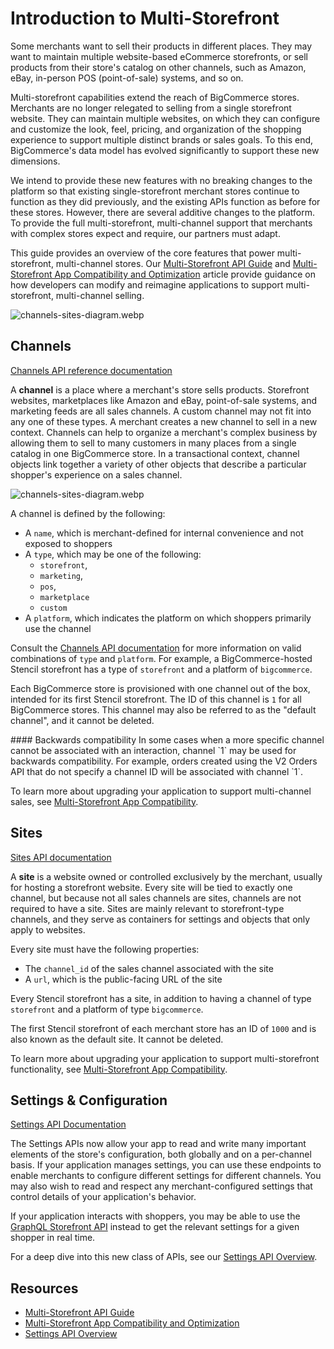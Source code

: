 # Introduction to Multi-Storefront

Some merchants want to sell their products in different places. They may want to maintain multiple website-based eCommerce storefronts, or sell products from their store's catalog on other channels, such as Amazon, eBay, in-person POS (point-of-sale) systems, and so on.

Multi-storefront capabilities extend the reach of BigCommerce stores. Merchants are no longer relegated to selling from a single storefront website. They can maintain multiple websites, on which they can configure and customize the look, feel, pricing, and organization of the shopping experience to support multiple distinct brands or sales goals. To this end, BigCommerce's data model has evolved significantly to support these new dimensions.

We intend to provide these new features with no breaking changes to the platform so that existing single-storefront merchant stores continue to function as they did previously, and the existing APIs function as before for these stores. However, there are several additive changes to the platform. To provide the full multi-storefront, multi-channel support that merchants with complex stores expect and require, our partners must adapt.

This guide provides an overview of the core features that power multi-storefront, multi-channel stores. Our [Multi-Storefront API Guide](/api-docs/multi-storefront/api-guide) and [Multi-Storefront App Compatibility and Optimization](/api-docs/apps/multi-storefront) article provide guidance on how developers can modify and reimagine applications to support multi-storefront, multi-channel selling.

![channels-sites-diagram.webp](https://storage.cloud.google.com/bigcommerce-production-dev-center/images/msf-beta-guide/channels-sites-diagram.webp)

## Channels

[Channels API reference documentation](/docs/rest-management/channels)

A **channel** is a place where a merchant's store sells products. Storefront websites, marketplaces like Amazon and eBay, point-of-sale systems, and marketing feeds are all sales channels. A custom channel may not fit into any one of these types. A merchant creates a new channel to sell in a new context. Channels can help to organize a merchant's complex business by allowing them to sell to many customers in many places from a single catalog in one BigCommerce store. In a transactional context, channel objects link together a variety of other objects that describe a particular shopper's experience on a sales channel. 

![channels-sites-diagram.webp](https://storage.cloud.google.com/bigcommerce-production-dev-center/images/msf-beta-guide/channels-sites-diagram.webp)

A channel is defined by the following:

* A `name`, which is merchant-defined for internal convenience and not exposed to shoppers
* A `type`, which may be one of the following:
  * `storefront`, 
  * `marketing`, 
  * `pos`, 
  * `marketplace`
  * `custom`
* A `platform`, which indicates the platform on which shoppers primarily use the channel

Consult the [Channels API documentation](/api-reference/cart-checkout/channels-listings-api/channels/createchannel) for more information on valid combinations of `type` and `platform`. For example, a BigCommerce-hosted Stencil storefront has a type of `storefront` and a platform of `bigcommerce`.

Each BigCommerce store is provisioned with one channel out of the box, intended for its first Stencil storefront. The ID of this channel is `1` for all BigCommerce stores. This channel may also be referred to as the "default channel", and it cannot be deleted. 

<Callout type="info">
#### Backwards compatibility
In some cases when a more specific channel cannot be associated with an interaction, channel `1` may be used for backwards compatibility. For example, orders created using the V2 Orders API that do not specify a channel ID will be associated with channel `1`.
</Callout>

To learn more about upgrading your application to support multi-channel sales, see [Multi-Storefront App Compatibility](/api-docs/apps/multi-storefront#upgrading-existing-apps).

## Sites

[Sites API documentation](/docs/rest-management/sites)

A **site** is a website owned or controlled exclusively by the merchant, usually for hosting a storefront website. Every site will be tied to exactly one channel, but because not all sales channels are sites, channels are not required to have a site. Sites are mainly relevant to storefront-type channels, and they serve as containers for settings and objects that only apply to websites.

Every site must have the following properties:

* The `channel_id` of the sales channel associated with the site
* A `url`, which is the public-facing URL of the site

Every Stencil storefront has a site, in addition to having a channel of type `storefront` and a platform of type `bigcommerce`.

The first Stencil storefront of each merchant store has an ID of `1000` and is also known as the default site. It cannot be deleted.

To learn more about upgrading your application to support multi-storefront functionality, see [Multi-Storefront App Compatibility](/api-docs/apps/multi-storefront#upgrading-existing-apps).

## Settings & Configuration

[Settings API Documentation](/api-reference/store-management/settings)

The Settings APIs now allow your app to read and write many important elements of the store's configuration, both globally and on a per-channel basis. If your application manages settings, you can use these endpoints to enable merchants to configure different settings for different channels. You may also wish to read and respect any merchant-configured settings that control details of your application's behavior.

If your application interacts with shoppers, you may be able to use the [GraphQL Storefront API](/api-docs/storefront/graphql/graphql-storefront-api-overview) instead to get the relevant settings for a given shopper in real time.

For a deep dive into this new class of APIs, see our [Settings API Overview](/api-docs/store-management/settings).

## Resources
* [Multi-Storefront API Guide](/api-docs/multi-storefront/api-guide)
* [Multi-Storefront App Compatibility and Optimization](/api-docs/apps/multi-storefront)
* [Settings API Overview](/api-docs/store-management/settings)
